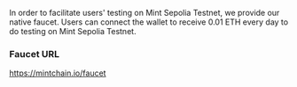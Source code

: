 In order to facilitate users' testing on Mint Sepolia Testnet, we provide our native faucet. Users can connect the wallet to receive 0.01 ETH every day to do testing on Mint Sepolia Testnet.

### Faucet URL

https://mintchain.io/faucet
